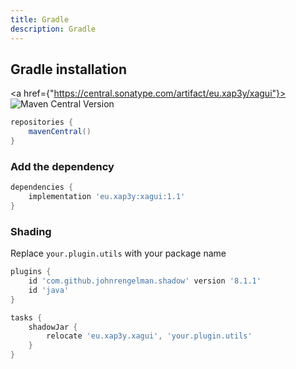 ```yaml
---
title: Gradle
description: Gradle
---
```


## Gradle installation

<a href={"https://central.sonatype.com/artifact/eu.xap3y/xagui"}>
    <img alt="Maven Central Version" src="https://img.shields.io/maven-central/v/eu.xap3y/xagui" />
</a>

```groovy
repositories {
    mavenCentral()
}
```

### Add the dependency

```groovy
dependencies {
    implementation 'eu.xap3y:xagui:1.1'
}
```

### Shading

Replace `your.plugin.utils` with your package name

```groovy
plugins {
    id 'com.github.johnrengelman.shadow' version '8.1.1'
    id 'java'
}

tasks {
    shadowJar {
        relocate 'eu.xap3y.xagui', 'your.plugin.utils'
    }
}
```